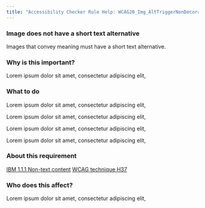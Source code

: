 ```yaml
---
title: "Accessibility Checker Rule Help: WCAG20_Img_AltTriggerNonDecorative"
---
```


<div className="toolHelp">
<Row>
<Column colLg={16} colMd={8} colSm={4} className="toolHead">

### Image does not have a short text alternative

<div id="locLevel"></div>

Images that convey meaning must have a short text alternative.

</Column>
</Row>
<Row>
<Column colLg={11} colMd={5} colSm={4} className="toolMain">

### Why is this important?

Lorem ipsum dolor sit amet, consectetur adipiscing elit,

<div id="locSnippet"></div>

### What to do

Lorem ipsum dolor sit amet, consectetur adipiscing elit,

Lorem ipsum dolor sit amet, consectetur adipiscing elit,


Lorem ipsum dolor sit amet, consectetur adipiscing elit,


Lorem ipsum dolor sit amet, consectetur adipiscing elit,

</Column>
<Column colLg={5} colMd={3} colSm={4} className="toolLeft">

### About this requirement

[IBM 1.1.1 Non-text content]()
[WCAG technique H37]()

### Who does this affect?

Lorem ipsum dolor sit amet, consectetur adipiscing elit,

</Column>
</Row>
</div>

